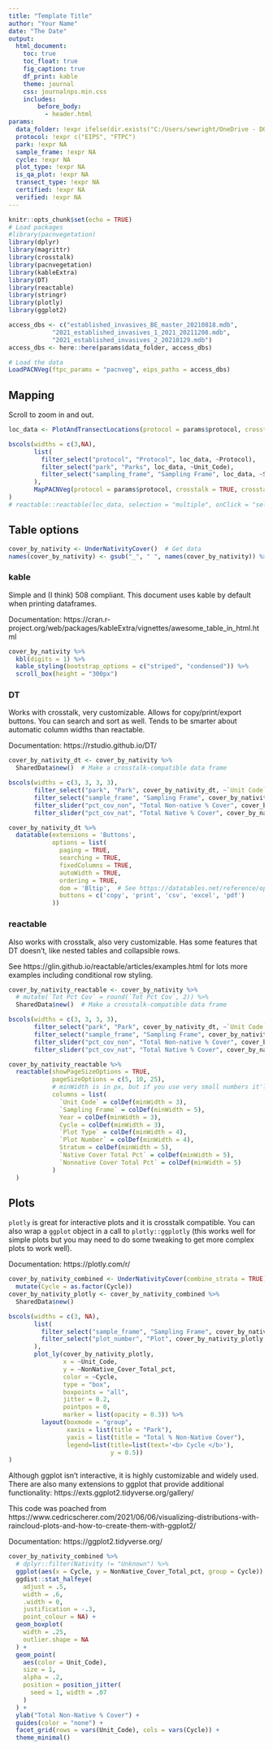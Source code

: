 ```yaml
---
title: "Template Title"
author: "Your Name"
date: "The Date"
output: 
  html_document:
    toc: true
    toc_float: true
    fig_caption: true
    df_print: kable
    theme: journal
    css: journalnps.min.css
    includes:
        before_body:
          - header.html
params:
  data_folder: !expr ifelse(dir.exists("C:/Users/sewright/OneDrive - DOI/Data Scientist Projects/FY2022/PACN/"), "C:/Users/sewright/OneDrive - DOI/Data Scientist Projects/FY2022/PACN/", "C:/Users/JJGross/OneDrive - DOI/Documents/Certification_Local/Databases/EIPS/")
  protocol: !expr c("EIPS", "FTPC")
  park: !expr NA
  sample_frame: !expr NA
  cycle: !expr NA
  plot_type: !expr NA
  is_qa_plot: !expr NA
  transect_type: !expr NA
  certified: !expr NA
  verified: !expr NA
---
```


```r
knitr::opts_chunk$set(echo = TRUE)
# Load packages
#library(pacnvegetation)
library(dplyr)
library(magrittr)
library(crosstalk)
library(pacnvegetation)
library(kableExtra)
library(DT)
library(reactable)
library(stringr)
library(plotly)
library(ggplot2)

access_dbs <- c("established_invasives_BE_master_20210818.mdb",
            "2021_established_invasives_1_2021_20211208.mdb",
            "2021_established_invasives_2_20210129.mdb")
access_dbs <- here::here(params$data_folder, access_dbs)

# Load the data
LoadPACNVeg(ftpc_params = "pacnveg", eips_paths = access_dbs)
```

## Mapping

Scroll to zoom in and out.

```r
loc_data <- PlotAndTransectLocations(protocol = params$protocol, crosstalk = TRUE, crosstalk_group = "map", park = params$park, sample_frame = params$sample_frame, cycle = params$cycle, plot_type = params$plot_type, is_qa_plot = params$is_qa_plot, transect_type = params$transect_type, certified = params$certified, verified = params$verified)

bscols(widths = c(3,NA),
       list(
         filter_select("protocol", "Protocol", loc_data, ~Protocol),
         filter_select("park", "Parks", loc_data, ~Unit_Code),
         filter_select("sampling_frame", "Sampling Frame", loc_data, ~Sampling_Frame)
       ),
       MapPACNVeg(protocol = params$protocol, crosstalk = TRUE, crosstalk_group = "map", park = params$park, sample_frame = params$sample_frame, cycle = params$cycle, plot_type = params$plot_type, is_qa_plot = params$is_qa_plot, transect_type = params$transect_type, certified = params$certified, verified = params$verified)
)
# reactable::reactable(loc_data, selection = "multiple", onClick = "select", minRows = 10)
```

## Table options

```r
cover_by_nativity <- UnderNativityCover()  # Get data
names(cover_by_nativity) <- gsub("_", " ", names(cover_by_nativity)) %>% str_to_title()  # Make column names nicer for display
```


### kable

Simple and (I think) 508 compliant. This document uses kable by default when printing dataframes. 

Documentation: https://cran.r-project.org/web/packages/kableExtra/vignettes/awesome_table_in_html.html

```r
cover_by_nativity %>%
  kbl(digits = 1) %>%
  kable_styling(bootstrap_options = c("striped", "condensed")) %>%
  scroll_box(height = "300px")
```

### DT

Works with crosstalk, very customizable. Allows for copy/print/export buttons. You can search and sort as well. Tends to be smarter about automatic column widths than reactable. 

Documentation: https://rstudio.github.io/DT/

```r
cover_by_nativity_dt <- cover_by_nativity %>%
  SharedData$new()  # Make a crosstalk-compatible data frame

bscols(widths = c(3, 3, 3, 3),
       filter_select("park", "Park", cover_by_nativity_dt, ~`Unit Code`),
       filter_select("sample_frame", "Sampling Frame", cover_by_nativity_dt, ~`Sampling Frame`),
       filter_slider("pct_cov_non", "Total Non-native % Cover", cover_by_nativity_dt, ~`Nonnative Cover Total Pct`, step = 1, round = TRUE),
       filter_slider("pct_cov_nat", "Total Native % Cover", cover_by_nativity_dt, ~`Native Cover Total Pct`, step = 1, round = TRUE))

cover_by_nativity_dt %>%
  datatable(extensions = 'Buttons',
            options = list(
              paging = TRUE,
              searching = TRUE,
              fixedColumns = TRUE,
              autoWidth = TRUE,
              ordering = TRUE,
              dom = 'Bltip',  # See https://datatables.net/reference/option/dom for options here. Anything before the 't' goes at the top of the table; anything after goes at the bottom.
              buttons = c('copy', 'print', 'csv', 'excel', 'pdf')
            ))
```

### reactable

Also works with crosstalk, also very customizable. Has some features that DT doesn't, like nested tables and collapsible rows. 

See https://glin.github.io/reactable/articles/examples.html for lots more examples including conditional row styling.

```r
cover_by_nativity_reactable <- cover_by_nativity %>%
  # mutate(`Tot Pct Cov` = round(`Tot Pct Cov`, 2)) %>%
  SharedData$new()  # Make a crosstalk-compatible data frame

bscols(widths = c(3, 3, 3, 3),
       filter_select("park", "Park", cover_by_nativity_dt, ~`Unit Code`),
       filter_select("sample_frame", "Sampling Frame", cover_by_nativity_dt, ~`Sampling Frame`),
       filter_slider("pct_cov_non", "Total Non-native % Cover", cover_by_nativity_dt, ~`Nonnative Cover Total Pct`, step = 1, round = TRUE),
       filter_slider("pct_cov_nat", "Total Native % Cover", cover_by_nativity_dt, ~`Native Cover Total Pct`, step = 1, round = TRUE))

cover_by_nativity_reactable %>%
  reactable(showPageSizeOptions = TRUE,
            pageSizeOptions = c(5, 10, 25),
            # minWidth is in px, but if you use very small numbers it'll effectively just set the ratio of column widths and you don't have to worry about picking reasonable widths in px.
            columns = list(
              `Unit Code` = colDef(minWidth = 3),  
              `Sampling Frame` = colDef(minWidth = 5),
              Year = colDef(minWidth = 3),
              Cycle = colDef(minWidth = 3),
              `Plot Type` = colDef(minWidth = 4),
              `Plot Number` = colDef(minWidth = 4),
              Stratum = colDef(minWidth = 5),
              `Native Cover Total Pct` = colDef(minWidth = 5),
              `Nonnative Cover Total Pct` = colDef(minWidth = 5)
            )
  )
```

## Plots

`plotly` is great for interactive plots and it is crosstalk compatible. You can also wrap a `ggplot` object in a call to `plotly::ggplotly` (this works well for simple plots but you may need to do some tweaking to get more complex plots to work well). 

Documentation: https://plotly.com/r/

```r
cover_by_nativity_combined <- UnderNativityCover(combine_strata = TRUE) %>% # Get data
  mutate(Cycle = as.factor(Cycle))
cover_by_nativity_plotly <- cover_by_nativity_combined %>%
  SharedData$new()

bscols(widths = c(3, NA),
       list(
         filter_select("sample_frame", "Sampling Frame", cover_by_nativity_plotly, ~Sampling_Frame),
         filter_select("plot_number", "Plot", cover_by_nativity_plotly, ~Plot_Number)
       ),
       plot_ly(cover_by_nativity_plotly,
               x = ~Unit_Code,
               y = ~NonNative_Cover_Total_pct,
               color = ~Cycle,
               type = "box",
               boxpoints = "all",
               jitter = 0.2,
               pointpos = 0,
               marker = list(opacity = 0.3)) %>%
         layout(boxmode = "group",
                xaxis = list(title = "Park"),
                yaxis = list(title = "Total % Non-Native Cover"),
                legend=list(title=list(text='<b> Cycle </b>'),
                            y = 0.5))
)

```

Although ggplot isn't interactive, it is highly customizable and widely used. There are also many extensions to ggplot that provide additional functionality: https://exts.ggplot2.tidyverse.org/gallery/

This code was poached from https://www.cedricscherer.com/2021/06/06/visualizing-distributions-with-raincloud-plots-and-how-to-create-them-with-ggplot2/

Documentation: https://ggplot2.tidyverse.org/

```r
cover_by_nativity_combined %>%
  # dplyr::filter(Nativity != "Unknown") %>%
  ggplot(aes(x = Cycle, y = NonNative_Cover_Total_pct, group = Cycle)) + 
  ggdist::stat_halfeye(
    adjust = .5, 
    width = .6, 
    .width = 0, 
    justification = -.3, 
    point_colour = NA) + 
  geom_boxplot(
    width = .25,
    outlier.shape = NA
  ) +
  geom_point(
    aes(color = Unit_Code),
    size = 1,
    alpha = .2,
    position = position_jitter(
      seed = 1, width = .07
    )
  ) +
  ylab("Total Non-Native % Cover") +
  guides(color = "none") +
  facet_grid(rows = vars(Unit_Code), cols = vars(Cycle)) +
  theme_minimal()
```
